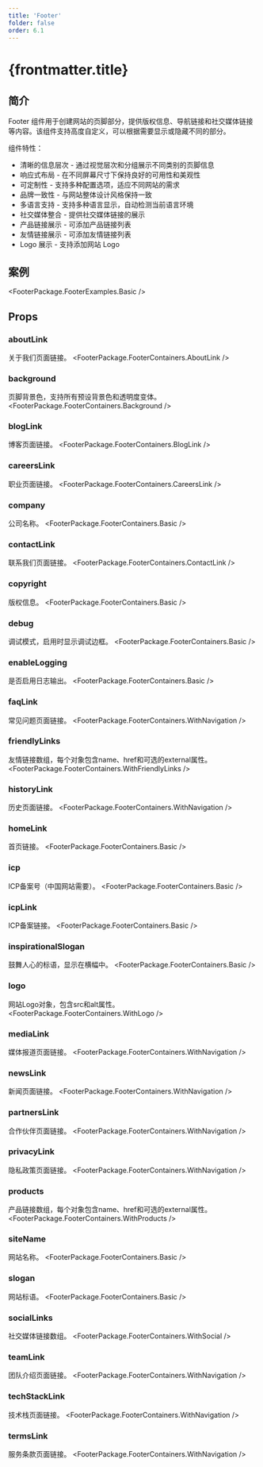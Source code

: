 ```yaml
---
title: 'Footer'
folder: false
order: 6.1
---
```



# {frontmatter.title}

## 简介

Footer 组件用于创建网站的页脚部分，提供版权信息、导航链接和社交媒体链接等内容。该组件支持高度自定义，可以根据需要显示或隐藏不同的部分。

组件特性：

- 清晰的信息层次 - 通过视觉层次和分组展示不同类别的页脚信息
- 响应式布局 - 在不同屏幕尺寸下保持良好的可用性和美观性
- 可定制性 - 支持多种配置选项，适应不同网站的需求
- 品牌一致性 - 与网站整体设计风格保持一致
- 多语言支持 - 支持多种语言显示，自动检测当前语言环境
- 社交媒体整合 - 提供社交媒体链接的展示
- 产品链接展示 - 可添加产品链接列表
- 友情链接展示 - 可添加友情链接列表
- Logo 展示 - 支持添加网站 Logo

## 案例

<FooterPackage.FooterExamples.Basic />

## Props

### aboutLink
关于我们页面链接。
<FooterPackage.FooterContainers.AboutLink />

### background
页脚背景色，支持所有预设背景色和透明度变体。
<FooterPackage.FooterContainers.Background />

### blogLink
博客页面链接。
<FooterPackage.FooterContainers.BlogLink />

### careersLink
职业页面链接。
<FooterPackage.FooterContainers.CareersLink />

### company
公司名称。
<FooterPackage.FooterContainers.Basic />

### contactLink
联系我们页面链接。
<FooterPackage.FooterContainers.ContactLink />

### copyright
版权信息。
<FooterPackage.FooterContainers.Basic />

### debug
调试模式，启用时显示调试边框。
<FooterPackage.FooterContainers.Basic />

### enableLogging
是否启用日志输出。
<FooterPackage.FooterContainers.Basic />

### faqLink
常见问题页面链接。
<FooterPackage.FooterContainers.WithNavigation />

### friendlyLinks
友情链接数组，每个对象包含name、href和可选的external属性。
<FooterPackage.FooterContainers.WithFriendlyLinks />

### historyLink
历史页面链接。
<FooterPackage.FooterContainers.WithNavigation />

### homeLink
首页链接。
<FooterPackage.FooterContainers.Basic />

### icp
ICP备案号（中国网站需要）。
<FooterPackage.FooterContainers.Basic />

### icpLink
ICP备案链接。
<FooterPackage.FooterContainers.Basic />

### inspirationalSlogan
鼓舞人心的标语，显示在横幅中。
<FooterPackage.FooterContainers.Basic />

### logo
网站Logo对象，包含src和alt属性。
<FooterPackage.FooterContainers.WithLogo />

### mediaLink
媒体报道页面链接。
<FooterPackage.FooterContainers.WithNavigation />

### newsLink
新闻页面链接。
<FooterPackage.FooterContainers.WithNavigation />

### partnersLink
合作伙伴页面链接。
<FooterPackage.FooterContainers.WithNavigation />

### privacyLink
隐私政策页面链接。
<FooterPackage.FooterContainers.WithNavigation />

### products
产品链接数组，每个对象包含name、href和可选的external属性。
<FooterPackage.FooterContainers.WithProducts />

### siteName
网站名称。
<FooterPackage.FooterContainers.Basic />

### slogan
网站标语。
<FooterPackage.FooterContainers.Basic />

### socialLinks
社交媒体链接数组。
<FooterPackage.FooterContainers.WithSocial />

### teamLink
团队介绍页面链接。
<FooterPackage.FooterContainers.WithNavigation />

### techStackLink
技术栈页面链接。
<FooterPackage.FooterContainers.WithNavigation />

### termsLink
服务条款页面链接。
<FooterPackage.FooterContainers.WithNavigation />
